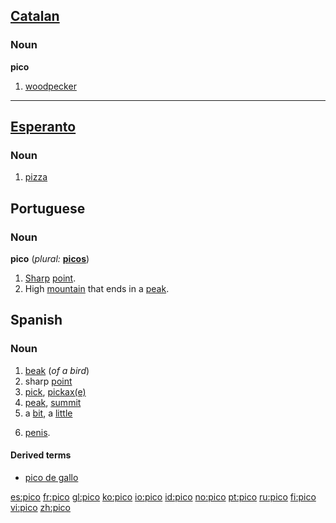 {{see|Pico}}
==[[Catalan]]==
===Noun===
'''pico'''
#[[woodpecker]]

----

==[[Esperanto]]==
===Noun===
{{eo-noun}}

# [[pizza]]

==Portuguese==
===Noun===
'''pico''' (''plural:'' '''[[picos]]''')
# [[sharp|Sharp]] [[point]].
# High [[mountain]] that ends in a [[peak]].

==Spanish==

===Noun===
{{es-noun-m}}

# [[beak]] (''of a bird'')
# sharp [[point]]
# [[pick]], [[pickaxe|pickax(e)]]
# [[peak]], [[summit]]
# a [[bit]], a [[little]]
# {{context|colloquial|Chile||lang=es}} [[penis]].

====Derived terms====
*[[pico de gallo]]

[[es:pico]]
[[fr:pico]]
[[gl:pico]]
[[ko:pico]]
[[io:pico]]
[[id:pico]]
[[no:pico]]
[[pt:pico]]
[[ru:pico]]
[[fi:pico]]
[[vi:pico]]
[[zh:pico]]